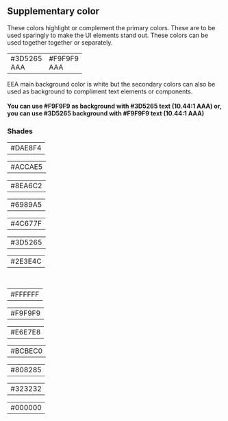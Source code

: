 ##  Supplementary color  

These colors highlight or complement the primary colors. These are to be used sparingly to make the UI elements stand out. These colors can be used together together or separately.

<div className="row">
    <div className="col col--5">
        <table style={{float:'left'}}>
            <tbody>
                <tr>
                    <td style={{backgroundColor:'#3D5265'}} className="large-color-box-td">
                        <div style={{color:'#F9F9F9'}} className="large-color-box">#3D5265<br/>AAA</div>
                    </td>   
                        <td style={{backgroundColor:'#F9F9F9'}} className="large-color-box-td">
                        <div style={{color:'#3D5265'}} className="large-color-box">#F9F9F9<br/>AAA</div>
                    </td>      
                </tr>
            </tbody>
        </table> 
    </div>
    <div className="col col--7">
        <div style={{float:'right'}}> ΕΕΑ main background color is white but the secondary colors can also be used as background to 
            compliment text elements or components.  
           <br/><br/>
            <b>You can use #F9F9F9 as background with #3D5265 text (10.44:1 AAA) or,
            you can use #3D5265 background with #F9F9F9 text (10.44:1 AAA)</b>
        </div>
    </div>
</div>

<div style={{width:'100%',float:'left'}}>
    <h3>Shades</h3>    
    <table style={{float:'left'}}>
        <tbody>
            <tr>
            <td style={{backgroundColor:'#DAE8F4'}} className="small-color-box-td-70">
                    <div style={{color:'#3D5265'}} className="small-color-box-70">#DAE8F4</div>
                </td>            
            </tr>
        </tbody>
    </table>
   <table style={{float:'left'}}>
        <tbody>
            <tr>
            <td style={{backgroundColor:'#ACCAE5'}} className="small-color-box-td-70">
                    <div style={{color:'#3D5265'}} className="small-color-box-70">#ACCAE5</div>
                </td>            
            </tr>
        </tbody>
    </table>
   <table style={{float:'left'}}>
        <tbody>
            <tr>
            <td style={{backgroundColor:'#8EA6C2'}} className="small-color-box-td-70">
                    <div style={{color:'#3D5265'}} className="small-color-box-70">#8EA6C2</div>
                </td>            
            </tr>
        </tbody>
    </table>  
     <table style={{float:'left'}}>
        <tbody>
            <tr>
            <td style={{backgroundColor:'#6989A5'}} className="small-color-box-td-70">
                    <div style={{color:'#3D5265'}} className="small-color-box-70">#6989A5</div>
                </td>            
            </tr>
        </tbody>
    </table>   
    <table style={{float:'left'}}>
        <tbody>
            <tr>
            <td style={{backgroundColor:'#4C677F'}} className="small-color-box-td-70">
                    <div style={{color:'white'}} className="small-color-box-70">#4C677F</div>
                </td>            
            </tr>
        </tbody>
    </table>
       <table style={{float:'left'}}>
        <tbody>
            <tr>
            <td style={{backgroundColor:'#3D5265'}} className="small-color-box-td-70">
                    <div style={{color:'white'}} className="small-color-box-70">#3D5265</div>
                </td>            
            </tr>
        </tbody>
    </table>  
     <table style={{float:'left'}}>
        <tbody>
            <tr>
            <td style={{backgroundColor:'#2E3E4C'}} className="small-color-box-td-70">
                    <div style={{color:'white'}} className="small-color-box-70">#2E3E4C</div>
                </td>            
            </tr>
        </tbody> </table>
    
</div>

<br />
<div style={ {width:'100%', float:'left', marginBottom: '40px'}}>
  <table style={{float:'left'}}>
        <tbody>
            <tr>
            <td style={{backgroundColor:'#FFFFFF'}} className="small-color-box-td-70">
                    <div style={{color:'#3D5265'}} className="small-color-box-70">#FFFFFF</div>
                </td>            
            </tr>
        </tbody>
    </table>   
    <table style={{float:'left'}}>
        <tbody>
            <tr>
            <td style={{backgroundColor:'#F9F9F9'}} className="small-color-box-td-70">
                    <div style={{color:'#3D5265'}} className="small-color-box-70">#F9F9F9</div>
                </td>            
            </tr>
        </tbody>
    </table>
    <table style={{float:'left'}}>
        <tbody>
            <tr>
            <td style={{backgroundColor:'#E6E7E8'}} className="small-color-box-td-70">
                    <div style={{color:'#3D5265'}} className="small-color-box-70">#E6E7E8</div>
                </td>            
            </tr>
        </tbody>
    </table>   
   <table style={{float:'left'}}>
        <tbody>
            <tr>
            <td style={{backgroundColor:'#BCBEC0'}} className="small-color-box-td-70">
                    <div style={{color:'#3D5265'}} className="small-color-box-70">#BCBEC0</div>
                </td>            
            </tr>
        </tbody> </table>
    <table style={{float:'left'}}>
        <tbody>
            <tr>
            <td style={{backgroundColor:'#808285'}} className="small-color-box-td-70">
                    <div style={{color:'#3D5265'}} className="small-color-box-70">#808285</div>
                </td>            
            </tr>
        </tbody>
    </table>
       <table style={{float:'left'}}>
        <tbody>
            <tr>
            <td style={{backgroundColor:'#323232'}} className="small-color-box-td-70">
                    <div style={{color:'white'}} className="small-color-box-70">#323232</div>
                </td>            
            </tr>
        </tbody>
    </table>   
    <table style={{float:'left'}}>
        <tbody>
            <tr>
            <td style={{backgroundColor:'#000000'}} className="small-color-box-td-70">
                    <div style={{color:'white'}} className="small-color-box-70">#000000</div>
                </td>            
            </tr>
        </tbody>
        </table>
</div>